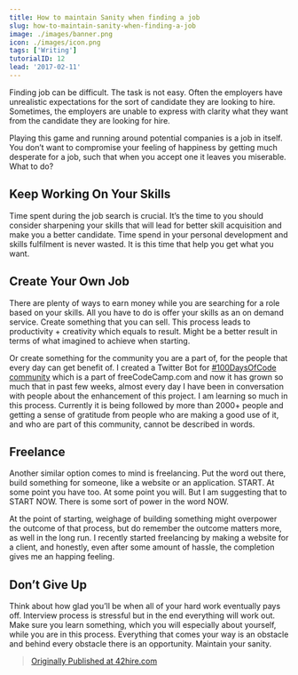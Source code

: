 ```yaml
---
title: How to maintain Sanity when finding a job
slug: how-to-maintain-sanity-when-finding-a-job
image: ./images/banner.png
icon: ./images/icon.png
tags: ['Writing']
tutorialID: 12
lead: '2017-02-11'
---
```


Finding job can be difficult. The task is not easy. Often the employers have unrealistic expectations for the sort of candidate they are looking to hire. Sometimes, the employers are unable to express with clarity what they want from the candidate they are looking for hire.

Playing this game and running around potential companies is a job in itself. You don’t want to compromise your feeling of happiness by getting much desperate for a job, such that when you accept one it leaves you miserable.
What to do?

## Keep Working On Your Skills

Time spent during the job search is crucial. It’s the time to you should consider sharpening your skills that will lead for better skill acquisition and make you a better candidate. Time spend in your personal development and skills fulfilment is never wasted. It is this time that help you get what you want.

## Create Your Own Job

There are plenty of ways to earn money while you are searching for a role based on your skills. All you have to do is offer your skills as an on demand service. Create something that you can sell. This process leads to productivity + creativity which equals to result. Might be a better result in terms of what imagined to achieve when starting.

Or create something for the community you are a part of, for the people that every day can get benefit of. I created a Twitter Bot for [#100DaysOfCode community](https://twitter.com/_100DaysOfCode) which is a part of freeCodeCamp.com and now it has grown so much that in past few weeks, almost every day I have been in conversation with people about the enhancement of this project. I am learning so much in this process. Currently it is being followed by more than 2000+ people and getting a sense of gratitude from people who are making a good use of it, and who are part of this community, cannot be described in words.

## Freelance

Another similar option comes to mind is freelancing. Put the word out there, build something for someone, like a website or an application. START. At some point you have too. At some point you will. But I am suggesting that to START NOW. There is some sort of power in the word NOW.

At the point of starting, weighage of building something might overpower the outcome of that process, but do remember the outcome matters more, as well in the long run. I recently started freelancing by making a website for a client, and honestly, even after some amount of hassle, the completion gives me an happing feeling.

## Don’t Give Up

Think about how glad you’ll be when all of your hard work eventually pays off. Interview process is stressful but in the end everything will work out. Make sure you learn something, which you will especially about yourself, while you are in this process. Everything that comes your way is an obstacle and behind every obstacle there is an opportunity. Maintain your sanity.

> [Originally Published at 42hire.com](https://42hire.com/how-to-maintain-sanity-when-finding-a-job-87d368bcfd0c)
